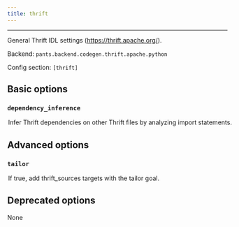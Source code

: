 ```yaml
---
title: thrift
---
```



---

General Thrift IDL settings (https://thrift.apache.org/).

Backend: <span className="color--primary">`pants.backend.codegen.thrift.apache.python`</span>

Config section: <span className="color--primary">`[thrift]`</span>

<span className={styles.options}>

## Basic options

### `dependency_inference`

<Option
  cli_repr={`--[no-]thrift-dependency-inference`}
  env_repr="PANTS_THRIFT_DEPENDENCY_INFERENCE"
  default_repr={`True`}
>

Infer Thrift dependencies on other Thrift files by analyzing import
statements.

</Option>

## Advanced options

### `tailor`

<Option
  cli_repr={`--[no-]thrift-tailor`}
  env_repr="PANTS_THRIFT_TAILOR"
  default_repr={`True`}
>

If true, add `thrift_sources` targets with the `tailor` goal.

</Option>

## Deprecated options

None

</span>
